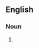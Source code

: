 ==English==

===Noun===
{{en-noun|sg=[[employment]]-[[at]]-[[will]]|-}}

#{{alternative form of|employment at will}}